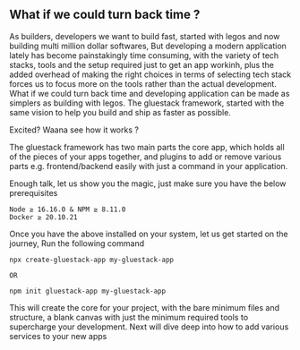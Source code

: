 ## What if we could turn back time ?

As builders, developers we want to build fast, started with legos and now building multi million dollar softwares, But developing a modern application lately has become painstakingly time consuming, with the variety of tech stacks, tools and the setup required just to get an app workinh, plus the added overhead of making the right choices in terms of selecting tech stack forces us to focus more on the tools rather than the actual development. What if we could turn back time and developing application can be made as simplers as building with legos. The gluestack framework, started with the same vision to help you build and ship as faster as possible.

Excited? Waana see how it works ?

The gluestack framework has two main parts the core app, which holds all of the pieces of your apps together, and plugins to add or remove various parts e.g. frontend/backend easily with just a command in your application.

Enough talk, let us show you the magic, just make sure you have the below prerequisites

```
Node ≥ 16.16.0 & NPM ≥ 8.11.0
Docker ≥ 20.10.21
```

Once you have the above installed on your system, let us get started on the journey, Run the following command

```
npx create-gluestack-app my-gluestack-app

OR

npm init gluestack-app my-gluestack-app
```

This will create the core for your project, with the bare minimum files and structure, a blank canvas with just the minimum required tools to supercharge your development. Next will dive deep into how to add various services to your new apps
